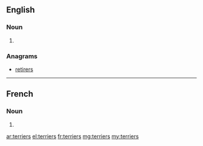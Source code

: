 ==English==

===Noun===
{{head|en}}

# {{plural of|terrier}}

===Anagrams===
* [[retirers#English|retirers]]

----

==French==

===Noun===
{{head|fr|g=m-p}}

# {{plural of|terrier|lang=fr}}

[[ar:terriers]]
[[el:terriers]]
[[fr:terriers]]
[[mg:terriers]]
[[my:terriers]]
